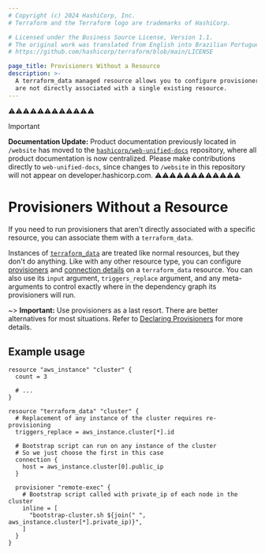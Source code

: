 ```yaml
---
# Copyright (c) 2024 HashiCorp, Inc.
# Terraform and the Terraform logo are trademarks of HashiCorp.

# Licensed under the Business Source License, Version 1.1.
# The original work was translated from English into Brazilian Portuguese.
# https://github.com/hashicorp/terraform/blob/main/LICENSE

page_title: Provisioners Without a Resource
description: >-
  A terraform_data managed resource allows you to configure provisioners that
  are not directly associated with a single existing resource.
---
```


⚠️⚠️⚠️⚠️⚠️⚠️⚠️⚠️⚠️⚠️⚠️⚠️
> [!IMPORTANT]
> **Documentation Update:** Product documentation previously located in `/website` has moved to the [`hashicorp/web-unified-docs`](https://github.com/hashicorp/web-unified-docs) repository, where all product documentation is now centralized. Please make contributions directly to `web-unified-docs`, since changes to `/website` in this repository will not appear on developer.hashicorp.com.
⚠️⚠️⚠️⚠️⚠️⚠️⚠️⚠️⚠️⚠️⚠️⚠️


# Provisioners Without a Resource

If you need to run provisioners that aren't directly associated with a specific
resource, you can associate them with a `terraform_data`.

Instances of [`terraform_data`](/terraform/language/resources/terraform-data) are treated
like normal resources, but they don't do anything. Like with any other resource
type, you can configure [provisioners](/terraform/language/resources/provisioners/syntax)
and [connection details](/terraform/language/resources/provisioners/connection) on a
`terraform_data` resource. You can also use its `input` argument, `triggers_replace` argument, and any
meta-arguments to control exactly where in the dependency graph its
provisioners will run.

~> **Important:** Use provisioners as a last resort. There are better alternatives for most situations. Refer to
[Declaring Provisioners](/terraform/language/resources/provisioners/syntax) for more details.

## Example usage

```hcl
resource "aws_instance" "cluster" {
  count = 3

  # ...
}

resource "terraform_data" "cluster" {
  # Replacement of any instance of the cluster requires re-provisioning
  triggers_replace = aws_instance.cluster[*].id

  # Bootstrap script can run on any instance of the cluster
  # So we just choose the first in this case
  connection {
    host = aws_instance.cluster[0].public_ip
  }

  provisioner "remote-exec" {
    # Bootstrap script called with private_ip of each node in the cluster
    inline = [
      "bootstrap-cluster.sh ${join(" ", aws_instance.cluster[*].private_ip)}",
    ]
  }
}
```

